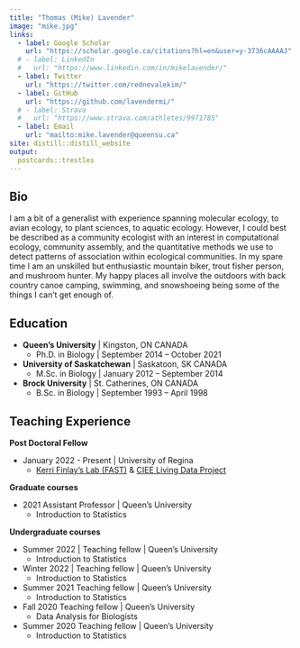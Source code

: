 ```yaml
---
title: "Thomas (Mike) Lavender"
image: "mike.jpg"
links:
  - label: Google Scholar
    url: "https://scholar.google.ca/citations?hl=en&user=y-3736cAAAAJ"
  # - label: LinkedIn
  #   url: "https://www.linkedin.com/in/mikelavender/"
  - label: Twitter
    url: "https://twitter.com/rednevalekim/"
  - label: GitHub
    url: "https://github.com/lavendermi/"
  # - label: Strava
  #   url: "https://www.strava.com/athletes/9971785"
  - label: Email
    url: "mailto:mike.lavender@queensu.ca"
site: distill::distill_website
output:
  postcards::trestles
---
```

 
## Bio

I am a bit of a generalist with experience spanning molecular ecology, to avian ecology, to plant sciences, to aquatic ecology. However, I could best be described as a community ecologist with an interest in computational ecology, community assembly, and the quantitative methods we use to detect patterns of association within ecological communities. In my spare time I am an unskilled but enthusiastic mountain biker, trout fisher person, and mushroom hunter. My happy places all involve the outdoors with back country canoe camping, swimming, and snowshoeing being some of the things I can't get enough of.

## Education

* **Queen’s University** | Kingston, ON CANADA
  * Ph.D. in Biology | September 2014 – October 2021  

* **University of Saskatchewan** | Saskatoon, SK CANADA
  * M.Sc. in Biology | January 2012 – September 2014  

* **Brock University** | St. Catherines, ON CANADA  
  * B.Sc. in Biology | September 1993 – April 1998  

## Teaching Experience

**Post Doctoral Fellow**

* January 2022 - Present | University of Regina
  * [Kerri Finlay's Lab (FAST)](https://kerrifinlay.wixsite.com/kerri) & [CIEE Living Data Project](https://www.ciee-icee.ca/data.html)

**Graduate courses**

* 2021	Assistant Professor | Queen's University
  * Introduction to Statistics

**Undergraduate courses**

* Summer 2022  |	Teaching fellow | Queen's University
  * Introduction to Statistics
* Winter 2022  |	Teaching fellow | Queen's University
  * Introduction to Statistics
* Summer 2021	Teaching fellow | Queen's University
  * Introduction to Statistics
* Fall 2020	Teaching fellow | Queen's University
  * Data Analysis for Biologists
* Summer 2020	Teaching fellow | Queen's University
  * Introduction to Statistics